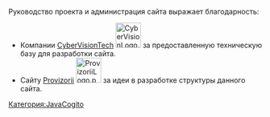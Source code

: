 Руководство проекта и администрация сайта выражает благодарность:
* Компании [http://www.cybervisiontech.com CyberVisionTech] [[File:CyberVisionLogo.png|frameless|50px]] за предоставленную техническую базу для разработки сайта.
* Сайту [http://provizorii.ru/ Provizorii] [[File:ProvizoriiLogo.png|frameless|50px]] за идеи в разработке структуры данного сайта.

[[Категория:JavaCogito]]
